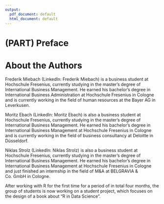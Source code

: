 ```yaml
---
output:
  pdf_document: default
  html_document: default
---
```

# (PART) Preface {-}

# About the Authors

Frederik Miebach (LinkedIn: Frederik Miebach) is a business student at Hochschule Fresenius, currently studying in the master's degree of International Business Management. He earned his bachelor's degree in International Business Administration at Hochschule Fresenius in Cologne and is currently working in the field of human resources at the Bayer AG in Leverkusen.

Moritz Ebach (LinkedIn: Moritz Ebach) is also a business student at Hochschule Fresenius, currently studying in the master's degree of International Business Management. He earned his bachelor's degree in International Business Management at Hochschule Fresenius in Cologne and is currently working in the field of business consultancy at Deloitte in Düsseldorf.

Niklas Strolz (LinkedIn: Niklas Strolz) is also a business student at Hochschule Fresenius, currently studying in the master's degree of International Business Management. He earned his bachelor's degree in International Business Management at Hochschule Fresenius in Cologne and just finished an internship in the field of M&A at BELGRAVIA & Co. GmbH in Cologne.

After working with R for the first time for a period of in total four months, the group of students is now working on a student project, which focuses on the design of a book about "R in Data Science". 
